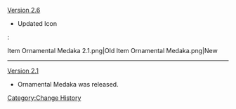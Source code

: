 [[Version 2.6]]
* Updated Icon
:<gallery hideaddbutton="true" captionalign="center">
Item Ornamental Medaka 2.1.png|Old
Item Ornamental Medaka.png|New
</gallery>
----
[[Version 2.1]]
* Ornamental Medaka was released.
<noinclude>[[Category:Change History]]</noinclude>
